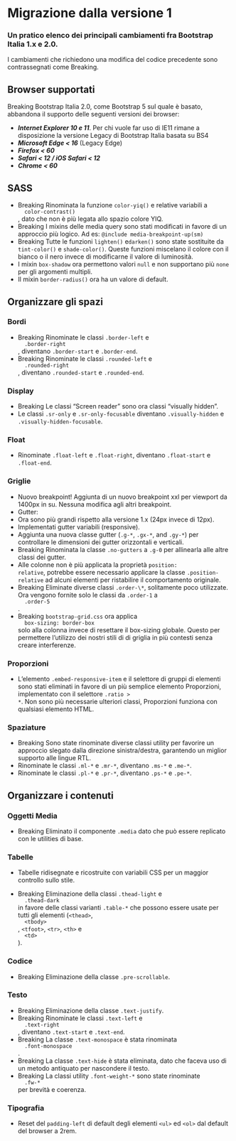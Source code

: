 
<Meta title='Documentazione/Migrazione da V1' />

# Migrazione dalla versione 1

### Un pratico elenco dei principali cambiamenti fra Bootstrap Italia 1.x e 2.0.

I cambiamenti che richiedono una modifica del codice precedente sono contrassegnati come <span class="bg-danger text-white fw-semibold px-1 d-inline-block">Breaking</span>.

## Browser supportati

<span class='bg-danger text-white fw-semibold px-1 d-inline-block'>
  Breaking
</span> Bootstrap Italia 2.0, come Bootstrap 5 sul quale è basato, abbandona il supporto
delle seguenti versioni dei browser:

- **_Internet Explorer 10 e 11_**. Per chi vuole far uso di IE11 rimane a disposizione la versione Legacy di Bootstrap Italia basata su BS4
- **_Microsoft Edge < 16_** (Legacy Edge)
- **_Firefox < 60_**
- **_Safari < 12 / iOS Safari < 12_**
- **_Chrome < 60_**

## SASS

- <span class='bg-danger text-white fw-semibold px-1 d-inline-block'>
    Breaking
  </span> Rinominata la funzione <code>color-yiq()</code> e relative variabili a <code>
    color-contrast()
  </code>
  , dato che non è più legata allo spazio colore YIQ.
- <span class='bg-danger text-white fw-semibold px-1 d-inline-block'>
    Breaking
  </span> I mixins delle media query sono stati modificati in favore di un approccio
  più logico. Ad es: <code>@include media-breakpoint-up(sm)</code>
- <span class='bg-danger text-white fw-semibold px-1 d-inline-block'>
    Breaking
  </span> Tutte le funzioni <code>lighten()</code> e<code>darken()</code> sono
  state sostituite da <code>tint-color()</code> e <code>shade-color()</code>. Queste
  funzioni miscelano il colore con il bianco o il nero invece di modificarne il valore
  di luminosità.
- I mixin <code>box-shadow</code> ora permettono valori <code>null</code> e non supportano più <code>none</code> per gli argomenti multipli.
- Il mixin <code>border-radius()</code> ora ha un valore di default.

## Organizzare gli spazi

### Bordi

- <span class='bg-danger text-white fw-semibold px-1 d-inline-block'>
    Breaking
  </span> Rinominate le classi <code>.border-left</code> e <code>
    .border-right
  </code>
  , diventano <code>.border-start</code> e <code>.border-end</code>.
- <span class='bg-danger text-white fw-semibold px-1 d-inline-block'>
    Breaking
  </span> Rinominate le classi <code>.rounded-left</code> e <code>
    .rounded-right
  </code>
  , diventano <code>.rounded-start</code> e <code>.rounded-end</code>.

### Display

- <span class='bg-danger text-white fw-semibold px-1 d-inline-block'>
    Breaking
  </span> Le classi “Screen reader” sono ora classi “visually hidden”.
- Le classi <code>.sr-only</code> e <code>.sr-only-focusable</code> diventano <code>.visually-hidden</code> e <code>.visually-hidden-focusable</code>.

### Float

- Rinominate <code>.float-left</code> e <code>.float-right</code>, diventano <code>.float-start</code> e <code>.float-end</code>.

### Griglie

- Nuovo breakpoint! Aggiunta di un nuovo breakpoint xxl per viewport da 1400px in su. Nessuna modifica agli altri breakpoint.
- Gutter:
- Ora sono più grandi rispetto alla versione 1.x (24px invece di 12px).
- Implementati gutter variabili (responsive).
- Aggiunta una nuova classe gutter (<code>.g-\*</code>, <code>.gx-\*</code>, and <code>.gy-\*</code>) per controllare le dimensioni dei gutter orizzontali e verticali.
- <span class='bg-danger text-white fw-semibold px-1 d-inline-block'>
    Breaking
  </span> Rinominata la classe <code>.no-gutters</code> a <code>.g-0</code> per allinearla
  alle altre classi dei gutter.
- Alle colonne non è più applicata la proprietà <code>position: relative</code>, potrebbe essere necessario applicare la classe <code>.position-relative</code> ad alcuni elementi per ristabilire il comportamento originale.
- <span class='bg-danger text-white fw-semibold px-1 d-inline-block'>
    Breaking
  </span> Eliminate diverse classi <code>.order-\*</code>, solitamente poco
  utilizzate. Ora vengono fornite solo le classi da <code>.order-1</code> a <code>
    .order-5
  </code>.
- <span class='bg-danger text-white fw-semibold px-1 d-inline-block'>
    Breaking
  </span> <code>bootstrap-grid.css</code> ora applica <code>
    box-sizing: border-box
  </code> solo alla colonna invece di resettare il box-sizing globale. Questo per
  permettere l’utilizzo dei nostri stili di di griglia in più contesti senza creare
  interferenze.

### Proporzioni

- L’elemento <code>.embed-responsive-item</code> e il selettore di gruppi di elementi sono stati eliminati in favore di un più semplice elemento Proporzioni, implementato con il selettore <code>.ratio > \*</code>. Non sono più necessarie ulteriori classi, Proporzioni funziona con qualsiasi elemento HTML.

### Spaziature

- <span class='bg-danger text-white fw-semibold px-1 d-inline-block'>
    Breaking
  </span> Sono state rinominate diverse classi utility per favorire un approccio
  slegato dalla direzione sinistra/destra, garantendo un miglior supporto alle lingue
  RTL.
- Rinominate le classi <code>.ml-\*</code> e <code>.mr-\*</code>, diventano <code>.ms-\*</code> e <code>.me-\*</code>.
- Rinominate le classi <code>.pl-\*</code> e <code>.pr-\*</code>, diventano <code>.ps-\*</code> e <code>.pe-\*</code>.

## Organizzare i contenuti

### Oggetti Media

- <span class='bg-danger text-white fw-semibold px-1 d-inline-block'>
    Breaking
  </span> Eliminato il componente <code>.media</code> dato che può essere replicato
  con le utilities di base.

### Tabelle

- Tabelle ridisegnate e ricostruite con variabili CSS per un maggior controllo sullo stile.

- <span class='bg-danger text-white fw-semibold px-1 d-inline-block'>
    Breaking
  </span> Eliminazione della classi <code>.thead-light</code> e <code>
    .thead-dark
  </code> in favore delle classi varianti <code>.table-*</code> che possono essere
  usate per tutti gli elementi (<code>&lt;thead&gt;</code>, <code>
    &lt;tbody&gt;
  </code>
  , <code>&lt;tfoot&gt;</code>, <code>&lt;tr&gt;</code>, <code>&lt;th&gt;</code> e <code>
    &lt;td&gt;
  </code>
  ).

### Codice

- <span class='bg-danger text-white fw-semibold px-1 d-inline-block'>
    Breaking
  </span> Eliminazione della classe <code>.pre-scrollable</code>.

### Testo

- <span class='bg-danger text-white fw-semibold px-1 d-inline-block'>
    Breaking
  </span> Eliminazione della classe <code>.text-justify</code>.
- <span class='bg-danger text-white fw-semibold px-1 d-inline-block'>
    Breaking
  </span> Rinominate le classi <code>.text-left</code> e <code>
    .text-right
  </code>
  , diventano <code>.text-start</code> e <code>.text-end</code>.
- <span class='bg-danger text-white fw-semibold px-1 d-inline-block'>
    Breaking
  </span> La classe <code>.text-monospace</code> è stata rinominata <code>
    .font-monospace
  </code>
  .
- <span class='bg-danger text-white fw-semibold px-1 d-inline-block'>
    Breaking
  </span> La classe <code>.text-hide</code> è stata eliminata, dato che faceva uso
  di un metodo antiquato per nascondere il testo.
- <span class='bg-danger text-white fw-semibold px-1 d-inline-block'>
    Breaking
  </span> La classi utility <code>.font-weight-*</code> sono state rinominate <code>
    .fw-*
  </code> per brevità e coerenza.

### Tipografia

- Reset del <code>padding-left</code> di default degli elementi <code>&lt;ul&gt;</code> ed <code>&lt;ol&gt;</code> dal default del browser a 2rem.

